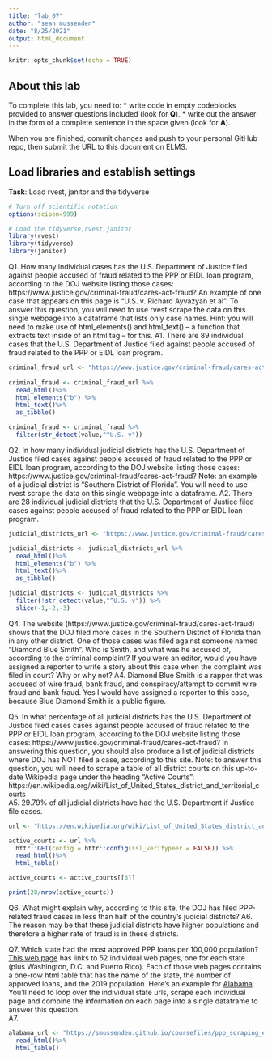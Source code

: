 ```yaml
---
title: "lab_07"
author: "sean mussenden"
date: "8/25/2021"
output: html_document
---
```


```r
knitr::opts_chunk$set(echo = TRUE)
```

## About this lab

To complete this lab, you need to:
* write code in empty codeblocks provided to answer questions included (look for **Q**).
* write out the answer in the form of a complete sentence in the space given (look for **A**).

When you are finished, commit changes and push to your personal GitHub repo, then submit the URL to this document on ELMS.

## Load libraries and establish settings
**Task**: Load rvest, janitor and the tidyverse
```r
# Turn off scientific notation
options(scipen=999)

# Load the tidyverse,rvest,janitor
library(rvest)
library(tidyverse)
library(janitor)

```


Q1. How many individual cases has the U.S. Department of Justice filed against people accused of fraud related to the PPP or EIDL loan program, according to the DOJ website listing those cases: https://www.justice.gov/criminal-fraud/cares-act-fraud?  An example of one case that appears on this page is "U.S. v. Richard Ayvazyan et al". To answer this question, you will need to use rvest scrape the data on this single webpage into a dataframe that lists only case names. Hint: you will need to make use of html_elements() and html_text() -- a function that extracts text inside of an html tag -- for this.
A1. There are 89 individual cases that the U.S. Department of Justice filed against people accused of fraud related to the PPP or EIDL loan program. 

```r
criminal_fraud_url <- "https://www.justice.gov/criminal-fraud/cares-act-fraud?" 
  
criminal_fraud <- criminal_fraud_url %>%
  read_html()%>%
  html_elements("b") %>%
  html_text()%>%
  as_tibble()

criminal_fraud <- criminal_fraud %>%
  filter(str_detect(value,"^U.S. v"))

```

Q2. In how many individual judicial districts has the U.S. Department of Justice filed cases against people accused of fraud related to the PPP or EIDL loan program, according to the DOJ website listing those cases: https://www.justice.gov/criminal-fraud/cares-act-fraud?  Note: an example of a judicial district is "Southern District of Florida". You will need to use rvest scrape the data on this single webpage into a dataframe.
A2. There are 28 individual judicial districts that the U.S. Department of Justice filed cases against people accused of fraud related to the PPP or EIDL loan program. 

```r
judicial_districts_url <- "https://www.justice.gov/criminal-fraud/cares-act-fraud?" 

judicial_districts <- judicial_districts_url %>%
  read_html()%>%
  html_elements("b") %>%
  html_text()%>%
  as_tibble()

judicial_districts <- judicial_districts %>%
  filter(!str_detect(value,"^U.S. v")) %>%
  slice(-1,-2,-3)
```

Q4. The website (https://www.justice.gov/criminal-fraud/cares-act-fraud) shows that the DOJ filed more cases in the Southern District of Florida than in any other district. One of those cases was filed against someone named "Diamond Blue Smith". Who is Smith, and what was he accused of, according to the criminal complaint? If you were an editor, would you have assigned a reporter to write a story about this case when the complaint was filed in court? Why or why not?
A4. Diamond Blue Smith is a rapper that was accused of wire fraud, bank fraud, and conspiracy/attempt to commit wire fraud and bank fraud. Yes I would have assigned a reporter to this case, because Blue Diamond Smith is a public figure. 

Q5. In what percentage of all judicial districts has the U.S. Department of Justice filed cases cases against people accused of fraud related to the PPP or EIDL loan program, according to the DOJ website listing those cases: https://www.justice.gov/criminal-fraud/cares-act-fraud? In answering this question, you should also produce a list of judicial districts where DOJ has NOT filed a case, according to this site.  Note: to answer this question, you will need to scrape a table of all district courts on this up-to-date Wikipedia page under the heading "Active Courts": https://en.wikipedia.org/wiki/List_of_United_States_district_and_territorial_courts  
A5. 29.79% of all judicial districts have had the U.S. Department if Justice file cases. 


```r
url <- "https://en.wikipedia.org/wiki/List_of_United_States_district_and_territorial_courts"

active_courts <- url %>%
  httr::GET(config = httr::config(ssl_verifypeer = FALSE)) %>%
  read_html()%>%
  html_table()

active_courts <- active_courts[[3]]

print(28/nrow(active_courts))
```
Q6. What might explain why, according to this site, the DOJ has filed PPP-related fraud cases in less than half of the country's judicial districts?
A6. The reason may be that these judicial districts have higher populations and therefore a higher rate of fraud is in these districts. 

Q7. Which state had the most approved PPP loans per 100,000 population? [This web page](https://smussenden.github.io/coursefiles/ppp_scraping_example/index.html) has links to 52 individual web pages, one for each state (plus Washington, D.C. and Puerto Rico). Each of those web pages contains a one-row html table that has the name of the state, the number of approved loans, and the 2019 population. Here's an example for [Alabama](https://smussenden.github.io/coursefiles/ppp_scraping_example/states/alabama.html). You'll need to loop over the individual state urls, scrape each individual page and combine the information on each page into a single dataframe to answer this question.  
A7.
```r
alabama_url <- "https://smussenden.github.io/coursefiles/ppp_scraping_example/states/alabama.html" %>%
  read_html()%>%
  html_table()

  

```
